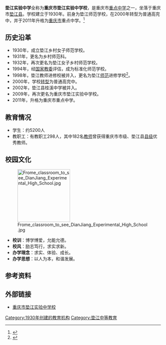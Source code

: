 {{Infobox school
| name = 垫江实验中学
| other_name = DianJiang Experimental High School
| image = From playground to see Dianjaing Experimental High School.jpg
| motto = 博学博爱，允能允德
| established = 1930年
| type = [[公立|公立]]中学
| religion = 
| affiliation = 
| district = {{CHN}}[[重庆市|重庆市]][[垫江县|垫江县]]
| grades = 
| president = 周正权
| principal = 
| dean = 
| college = 
| area = 70,000平米
| sc = 
| cs = 
| faculty = 
| staff = 
| students = 5,200余人
| athletics = 
| conference = 
| colors = 
| mascot = 
| magazine = 
| free_label = 
| free_text = 
| free_label2 = 
| free_text2 = 
| free_label3 = 
| free_text3 = 
| address = [[重庆市|重庆市]][[垫江县|垫江县]]桂溪街道宝合路18号
| website = http://djsyzx.com
}}

'''垫江实验中学'''全称为'''重庆市垫江实验中学校'''，是重庆市[[示范性高中|重点中学]]之一，坐落于重庆市[[垫江县|垫江县]]。学校建立于1930年。前身为垫江师范学校，在2000年转型为普通高完中，并于2011年升格为[[重庆市|重庆市]]重点中学。<ref>{{Cite web|title=《重庆市人民政府关于同意重庆市垫江实验中学校等10所学校为重庆市重点中学的批复文件渝府【2011】6号》文件实物|url=http://djsyzx.com/jianjie/rongyu/87.html|accessdate=2015-12-10|publisher=重庆市人民政府|language=zh-hans|archive-date=2018-08-14|archive-url=https://web.archive.org/web/20180814135807/http://djsyzx.com/jianjie/rongyu/87.html|dead-url=no}}</ref>

==历史沿革==
*1930年，成立垫江乡村女子师范学校。
*1931年，更名为乡村师范科。
*1932年，再次更名为垫江女子乡村师范学校。
*1994年，经[[中华人民共和国教育部|国家教委]]评估，成为标准化师范学校。
*1998年，垫江教师进修校被并入，更名为垫江[[师范|师范]]进修学校<ref>{{cite web|title=垫江实验中学历史沿革|url=http://djsyzx.com/jianjie/jieshao/102.html|accessdate=2015-12-10|publisher=重庆市垫江实验中学校|archive-url=https://web.archive.org/web/20151211141852/http://djsyzx.com/jianjie/jieshao/102.html|archive-date=2015-12-11|dead-url=yes}}</ref>。
*2000年，学校[[转型|转型]]为普通高完中。
*2002年，垫江县桂溪中学被并入。
*2009年，再次更名为重庆市垫江实验中学校。
*2011年，升格为重庆市重点中学。

== 教育情况 ==
*学生：约5200人
*教职工：有教职工298人，其中182名[[教师|教师]]曾获得重庆市市级、垫江县[[县级|县级]]优秀教师。

==校园文化==
[[File:Frome_classroom_to_see_DianJiang_Experimental_High_School.jpg|170px]]

*'''校训'''：博学博爱，允能允德。
*'''校风'''：励志笃行，求实求新。
*'''办学理念'''：求实、体验、成长。
*'''办学思想'''：以人为本，和谐发展。

==参考资料==
{{reflist}}

==外部链接==
*[https://web.archive.org/web/20150909215415/http://www.djsyzx.com/ 重庆市垫江实验中学校]

{{垫江县}}
[[Category:1930年创建的教育机构|Category:1930年创建的教育机构]]
[[Category:垫江中等教育|Category:垫江中等教育]]